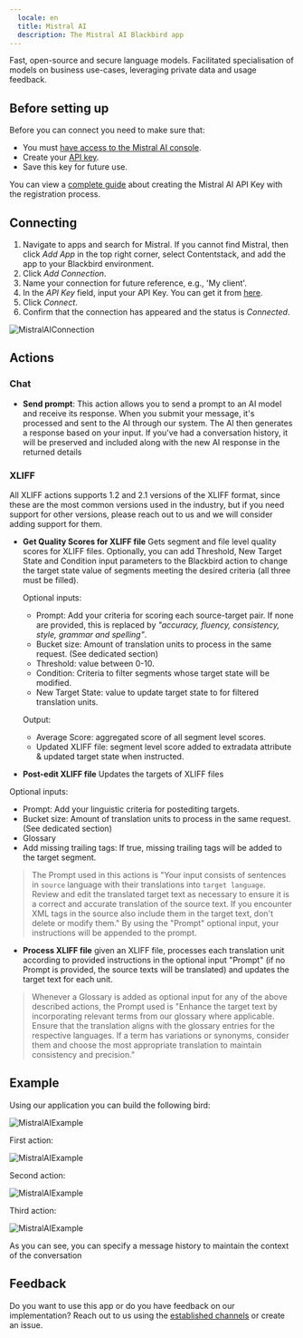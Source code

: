 ```yaml
---
  locale: en
  title: Mistral AI
  description: The Mistral AI Blackbird app
---
```


<LinkCard title="View on Github" target="_blank" href="https://github.com/bb-io/MistralAI" icon="github" />

Fast, open-source and secure language models. Facilitated specialisation of models on business use-cases, leveraging private data and usage feedback.

## Before setting up

Before you can connect you need to make sure that:

- You must [have access to the Mistral AI console](https://console.mistral.ai/).
- Create your [API key](https://console.mistral.ai/api-keys/).
- Save this key for future use.

You can view a [complete guide](https://docs.mindmac.app/how-to.../add-api-key/create-mistral-ai-api-key) about creating the Mistral AI API Key with the registration process.

## Connecting 

1. Navigate to apps and search for Mistral. If you cannot find Mistral, then click _Add App_ in the top right corner, select Contentstack, and add the app to your Blackbird environment.
2. Click _Add Connection_.
3. Name your connection for future reference, e.g., 'My client'.
4. In the _API Key_ field, input your API Key. You can get it from [here](https://console.mistral.ai/api-keys/).
5. Click _Connect_.
6. Confirm that the connection has appeared and the status is _Connected_.

![MistralAIConnection](https://raw.githubusercontent.com/bb-io/MistralAI/main/image/README/MistralAIConnection.png)

## Actions

### Chat

- **Send prompt**: This action allows you to send a prompt to an AI model and receive its response. When you submit your message, it's processed and sent to the AI through our system. The AI then generates a response based on your input. If you've had a conversation history, it will be preserved and included along with the new AI response in the returned details

### XLIFF

All XLIFF actions supports 1.2 and 2.1 versions of the XLIFF format, since these are the most common versions used in the industry, but if you need support for other versions, please reach out to us and we will consider adding support for them.

- **Get Quality Scores for XLIFF file** Gets segment and file level quality scores for XLIFF files. Optionally, you can add Threshold, New Target State and Condition input parameters to the Blackbird action to change the target state value of segments meeting the desired criteria (all three must be filled).

  Optional inputs:
    - Prompt: Add your criteria for scoring each source-target pair. If none are provided, this is replaced by _"accuracy, fluency, consistency, style, grammar and spelling"_.
    - Bucket size: Amount of translation units to process in the same request. (See dedicated section)
    - Threshold: value between 0-10.
    - Condition: Criteria to filter segments whose target state will be modified.
    - New Target State: value to update target state to for filtered translation units.

  Output:
    - Average Score: aggregated score of all segment level scores.
    - Updated XLIFF file: segment level score added to extradata attribute & updated target state when instructed.

- **Post-edit XLIFF file** Updates the targets of XLIFF files

Optional inputs:
- Prompt: Add your linguistic criteria for postediting targets.
- Bucket size: Amount of translation units to process in the same request. (See dedicated section)
- Glossary
- Add missing trailing tags: If true, missing trailing tags will be added to the target segment.

> The Prompt used in this actions is "Your input consists of sentences in `source` language with their translations into `target language`. Review and edit the translated target text as necessary to ensure it is a correct and accurate translation of the source text. If you encounter XML tags in the source also include them in the target text, don't delete or modify them." By using the "Prompt" optional input, your instructions will be appended to the prompt.

- **Process XLIFF file** given an XLIFF file, processes each translation unit according to provided instructions in the optional input "Prompt" (if no Prompt is provided, the source texts will be translated) and updates the target text for each unit.

> Whenever a Glossary is added as optional input for any of the above described actions, the Prompt used is "Enhance the target text by incorporating relevant terms from our glossary where applicable. Ensure that the translation aligns with the glossary entries for the respective languages. If a term has variations or synonyms, consider them and choose the most appropriate translation to maintain consistency and precision."

## Example

Using our application you can build the following bird:

![MistralAIExample](https://raw.githubusercontent.com/bb-io/MistralAI/main/image/README/MistralAIExample.png)

First action:

![MistralAIExample](https://raw.githubusercontent.com/bb-io/MistralAI/main/image/README/MistralAIExample-1-action.png)

Second action:

![MistralAIExample](https://raw.githubusercontent.com/bb-io/MistralAI/main/image/README/MistralAIExample-2-action.png)

Third action:

![MistralAIExample](https://raw.githubusercontent.com/bb-io/MistralAI/main/image/README/MistralAIExample-3-action.png)

As you can see, you can specify a message history to maintain the context of the conversation

## Feedback

Do you want to use this app or do you have feedback on our implementation? Reach out to us using the [established channels](https://www.blackbird.io/) or create an issue.

